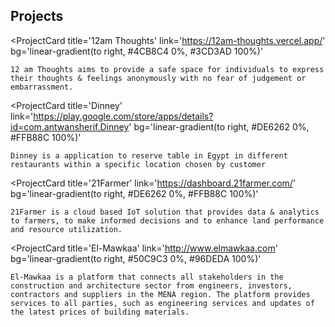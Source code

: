 ## Projects

<ProjectCard
    title='12am Thoughts'
    link='https://12am-thoughts.vercel.app/'
    bg='linear-gradient(to right, #4CB8C4 0%, #3CD3AD 100%)'
>
    12 am Thoughts aims to provide a safe space for individuals to express their thoughts & feelings anonymously with no fear of judgement or embarrassment.
</ProjectCard>


<ProjectCard
    title='Dinney'
    link='https://play.google.com/store/apps/details?id=com.antwansherif.Dinney'
    bg='linear-gradient(to right, #DE6262 0%, #FFB88C 100%)'
>
    Dinney is a application to reserve table in Egypt in different restaurants within a specific location chosen by customer
</ProjectCard>

<ProjectCard
    title='21Farmer'
    link='https://dashboard.21farmer.com/'
    bg='linear-gradient(to right, #DE6262 0%, #FFB88C 100%)'
>
    21Farmer is a cloud based IoT solution that provides data & analytics to farmers, to make informed decisions and to enhance land performance and resource utilization.
</ProjectCard>

<ProjectCard
    title='El-Mawkaa'
    link='http://www.elmawkaa.com'
    bg='linear-gradient(to right, #50C9C3 0%, #96DEDA 100%)'
>
    El-Mawkaa is a platform that connects all stakeholders in the construction and architecture sector from engineers, investors, contractors and suppliers in the MENA region. The platform provides services to all parties, such as engineering services and updates of the latest prices of building materials.
</ProjectCard>
